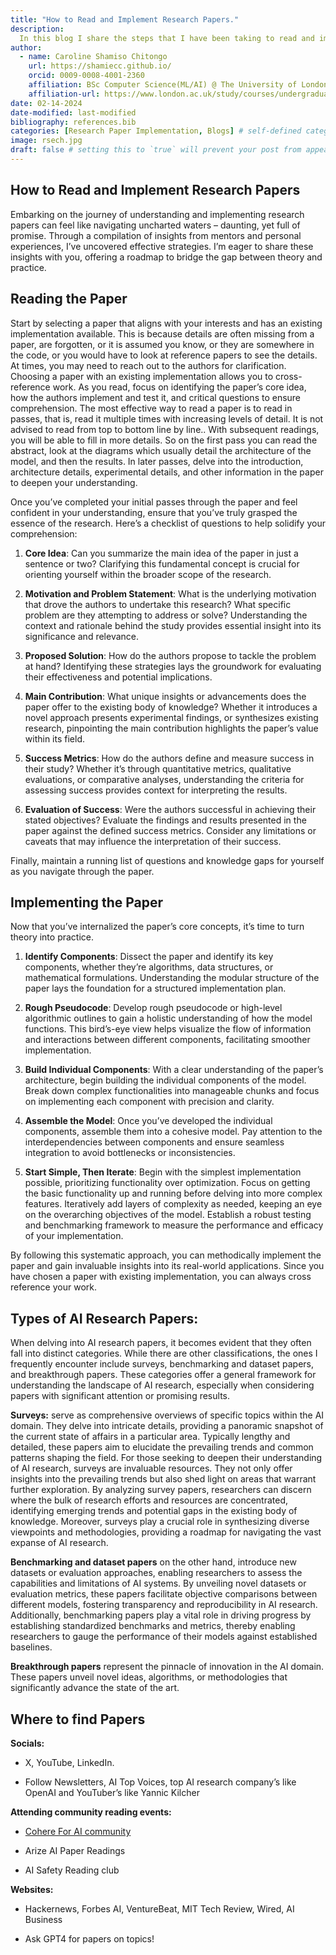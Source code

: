 ```yaml
---
title: "How to Read and Implement Research Papers."
description:
  In this blog I share the steps that I have been taking to read and implement research papers effectively. I hope you will find them helpful too.
author:
  - name: Caroline Shamiso Chitongo
    url: https://shamiecc.github.io/
    orcid: 0009-0008-4001-2360
    affiliation: BSc Computer Science(ML/AI) @ The University of London
    affiliation-url: https://www.london.ac.uk/study/courses/undergraduate/bsc-computer-science
date: 02-14-2024
date-modified: last-modified
bibliography: references.bib
categories: [Research Paper Implementation, Blogs] # self-defined categories
image: rsech.jpg
draft: false # setting this to `true` will prevent your post from appearing on your listing page until you're ready!
---
```

## How to Read and Implement Research Papers
Embarking on the journey of understanding and implementing research papers can feel like navigating uncharted waters – daunting, yet full of promise. Through a compilation of insights from mentors and personal experiences, I've uncovered effective strategies. I'm eager to share these insights with you, offering a roadmap to bridge the gap between theory and practice.

## Reading the Paper
 Start by selecting a paper that aligns with your interests and has an existing implementation available. This is because details are often missing from a paper, are forgotten, or it is assumed you know, or they are somewhere in the code, or you would have to look at reference papers to see the details. At times, you may need to reach out to the authors for clarification. Choosing a paper with an existing implementation allows you to cross-reference work. As you read, focus on identifying the paper's core idea, how the authors implement and test it, and critical questions to ensure comprehension. The most effective way to read a paper is to read in passes, that is, read it multiple times with increasing levels of detail. It is not advised to read from top to bottom line by line.. With subsequent readings, you will be able to fill in more details. So on the first pass you can read the abstract, look at the diagrams which usually detail the architecture of the model, and then the results. In later passes, delve into the introduction, architecture details, experimental details, and other information in the paper to deepen your understanding.

Once you've completed your initial passes through the paper and feel confident in your understanding, ensure that you've truly grasped the essence of the research. Here's a checklist of questions to help solidify your comprehension:

1. **Core Idea**: Can you summarize the main idea of the paper in just a sentence or two? Clarifying this fundamental concept is crucial for orienting yourself within the broader scope of the research.

2. **Motivation and Problem Statement**: What is the underlying motivation that drove the authors to undertake this research? What specific problem are they attempting to address or solve? Understanding the context and rationale behind the study provides essential insight into its significance and relevance.

3. **Proposed Solution**: How do the authors propose to tackle the problem at hand? Identifying these strategies lays the groundwork for evaluating their effectiveness and potential implications.

4. **Main Contribution**: What unique insights or advancements does the paper offer to the existing body of knowledge? Whether it introduces a novel approach presents experimental findings, or synthesizes existing research, pinpointing the main contribution highlights the paper's value within its field.

5. **Success Metrics**: How do the authors define and measure success in their study? Whether it's through quantitative metrics, qualitative evaluations, or comparative analyses, understanding the criteria for assessing success provides context for interpreting the results.

6. **Evaluation of Success**: Were the authors successful in achieving their stated objectives? Evaluate the findings and results presented in the paper against the defined success metrics. Consider any limitations or caveats that may influence the interpretation of their success.

Finally, maintain a running list of questions and knowledge gaps for yourself as you navigate through the paper.

## Implementing the Paper

Now that you've internalized the paper's core concepts, it's time to turn theory into practice.

1. **Identify Components**: Dissect the paper and identify its key components, whether they're algorithms, data structures, or mathematical formulations. Understanding the modular structure of the paper lays the foundation for a structured implementation plan.

2. **Rough Pseudocode**: Develop rough pseudocode or high-level algorithmic outlines to gain a holistic understanding of how the model functions. This bird's-eye view helps visualize the flow of information and interactions between different components, facilitating smoother implementation.

3. **Build Individual Components**: With a clear understanding of the paper's architecture, begin building the individual components of the model. Break down complex functionalities into manageable chunks and focus on implementing each component with precision and clarity.

4. **Assemble the Model**: Once you've developed the individual components, assemble them into a cohesive model. Pay attention to the interdependencies between components and ensure seamless integration to avoid bottlenecks or inconsistencies.

5. **Start Simple, Then Iterate**: Begin with the simplest implementation possible, prioritizing functionality over optimization. Focus on getting the basic functionality up and running before delving into more complex features. Iteratively add layers of complexity as needed, keeping an eye on the overarching objectives of the model. Establish a robust testing and benchmarking framework to measure the performance and efficacy of your implementation.

By following this systematic approach, you can methodically implement the paper and gain invaluable insights into its real-world applications. Since you have chosen a paper with existing implementation, you can always cross reference your work.

## Types of AI Research Papers:

When delving into AI research papers, it becomes evident that they often fall into distinct categories. While there are other classifications, the ones I frequently encounter include surveys, benchmarking and dataset papers, and breakthrough papers. These categories offer a general framework for understanding the landscape of AI research, especially when considering papers with significant attention or promising results.

**Surveys:** serve as comprehensive overviews of specific topics within the AI domain. They delve into intricate details, providing a panoramic snapshot of the current state of affairs in a particular area. Typically lengthy and detailed, these papers aim to elucidate the prevailing trends and common patterns shaping the field. For those seeking to deepen their understanding of AI research, surveys are invaluable resources. They not only offer insights into the prevailing trends but also shed light on areas that warrant further exploration. By analyzing survey papers, researchers can discern where the bulk of research efforts and resources are concentrated, identifying emerging trends and potential gaps in the existing body of knowledge. Moreover, surveys play a crucial role in synthesizing diverse viewpoints and methodologies, providing a roadmap for navigating the vast expanse of AI research.

**Benchmarking and dataset papers** on the other hand, introduce new datasets or evaluation approaches, enabling researchers to assess the capabilities and limitations of AI systems. By unveiling novel datasets or evaluation metrics, these papers facilitate objective comparisons between different models, fostering transparency and reproducibility in AI research. Additionally, benchmarking papers play a vital role in driving progress by establishing standardized benchmarks and metrics, thereby enabling researchers to gauge the performance of their models against established baselines.

**Breakthrough papers** represent the pinnacle of innovation in the AI domain. These papers unveil novel ideas, algorithms, or methodologies that significantly advance the state of the art.

## Where to find Papers

**Socials:**

-   X, YouTube, LinkedIn.

-   Follow Newsletters, AI Top Voices, top AI research company’s like OpenAI and YouTuber’s like Yannic Kilcher

**Attending community reading events:** 

-   [Cohere For AI community](https://sites.google.com/cohere.com/c4ai-community/community-programs?authuser=0) 
-   Arize AI Paper Readings

-   AI Safety Reading club

**Websites:**

-   Hackernews, Forbes AI, VentureBeat, MIT Tech Review, Wired, AI Business 

-   Ask GPT4 for papers on topics! 


 



